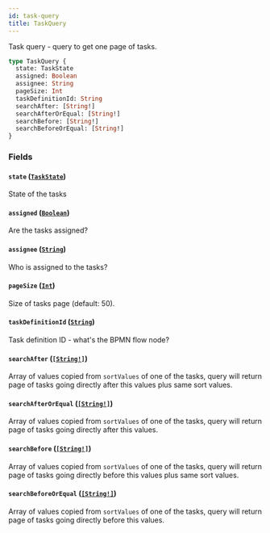 ```yaml
---
id: task-query
title: TaskQuery
---
```


Task query - query to get one page of tasks.

```graphql
type TaskQuery {
  state: TaskState
  assigned: Boolean
  assignee: String
  pageSize: Int
  taskDefinitionId: String
  searchAfter: [String!]
  searchAfterOrEqual: [String!]
  searchBefore: [String!]
  searchBeforeOrEqual: [String!]
}
```

### Fields

#### `state` ([`TaskState`](/docs/reference/tasklist-api/enums/task-state))

State of the tasks

#### `assigned` ([`Boolean`](/docs/reference/tasklist-api/scalars/boolean))

Are the tasks assigned?

#### `assignee` ([`String`](/docs/reference/tasklist-api/scalars/string))

Who is assigned to the tasks?

#### `pageSize` ([`Int`](/docs/reference/tasklist-api/scalars/int))

Size of tasks page (default: 50).

#### `taskDefinitionId` ([`String`](/docs/reference/tasklist-api/scalars/string))

Task definition ID - what's the BPMN flow node?

#### `searchAfter` ([`[String!]`](/docs/reference/tasklist-api/scalars/string))

Array of values copied from `sortValues` of one of the tasks, query will return page of tasks going directly after this values plus same sort values.

#### `searchAfterOrEqual` ([`[String!]`](/docs/reference/tasklist-api/scalars/string))

Array of values copied from `sortValues` of one of the tasks, query will return page of tasks going directly after this values.

#### `searchBefore` ([`[String!]`](/docs/reference/tasklist-api/scalars/string))

Array of values copied from `sortValues` of one of the tasks, query will return page of tasks going directly before this values plus same sort values.

#### `searchBeforeOrEqual` ([`[String!]`](/docs/reference/tasklist-api/scalars/string))

Array of values copied from `sortValues` of one of the tasks, query will return page of tasks going directly before this values.
